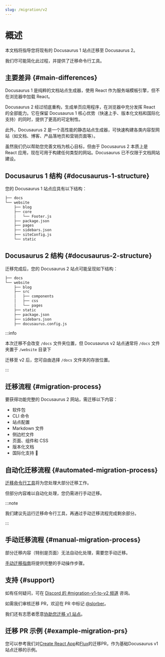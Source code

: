 ```yaml
---
slug: /migration/v2
---
```


# 概述

本文档将指导您将现有的 Docusaurus 1 站点迁移至 Docusaurus 2。

我们尽可能简化此过程，并提供了迁移命令行工具。

## 主要差异 {#main-differences}

Docusaurus 1 是纯粹的文档站点生成器，使用 React 作为服务端模板引擎，但不在浏览器中加载 React。

Docusaurus 2 经过彻底重构，生成单页应用程序，在浏览器中充分发挥 React 的全部能力。它在保留 Docusaurus 1 核心优势（快速上手、版本化文档和国际化支持）的同时，提供了更高的可定制性。

此外，Docusaurus 2 是一个高性能的静态站点生成器，可快速构建各类内容型网站（如文档、博客、产品落地页和营销页面等）。

虽然我们仍以帮助您完善文档为核心目标，但由于 Docusaurus 2 本质上是 React 应用，现在可用于构建任何类型的网站。Docusaurus 已不仅限于文档网站建设。

## Docusaurus 1 结构 {#docusaurus-1-structure}

您的 Docusaurus 1 站点应具有以下结构：

```bash
├── docs
└── website
    ├── blog
    ├── core
    │   └── Footer.js
    ├── package.json
    ├── pages
    ├── sidebars.json
    ├── siteConfig.js
    └── static
```

## Docusaurus 2 结构 {#docusaurus-2-structure}

迁移完成后，您的 Docusaurus 2 站点可能呈现如下结构：

```sh
├── docs
└── website
    ├── blog
    ├── src
    │   ├── components
    │   ├── css
    │   └── pages
    ├── static
    ├── package.json
    ├── sidebars.json
    ├── docusaurus.config.js
```

:::info

本次迁移不会改变 `/docs` 文件夹位置，但 Docusaurus v2 站点通常将 `/docs` 文件夹置于 `/website` 目录下

迁移至 v2 后，您可自由选择 `/docs` 文件夹的存放位置。

:::

## 迁移流程 {#migration-process}

要获得功能完整的 Docusaurus 2 网站，需迁移以下内容：

- 软件包
- CLI 命令
- 站点配置
- Markdown 文件
- 侧边栏文件
- 页面、组件和 CSS
- 版本化文档
- 国际化支持 🚧

## 自动化迁移流程 {#automated-migration-process}

[迁移命令行工具](./migration-automated.mdx)将为您处理大部分迁移工作。

但部分内容难以自动化处理，您仍需进行手动迁移。

:::note

我们建议先运行迁移命令行工具，再通过手动迁移流程完成剩余部分。

:::

## 手动迁移流程 {#manual-migration-process}

部分迁移内容（特别是页面）无法自动化处理，需要您手动迁移。

[手动迁移指南](./migration-manual.mdx)将提供完整的手动操作步骤。

## 支持 {#support}

如有任何疑问，可在 [Discord 的 #migration-v1-to-v2 频道](https://discord.gg/C3P6CxMMxY) 咨询。

如需我们审核迁移 PR，欢迎在 PR 中标记 [@slorber](https://github.com/slorber)。

我们还有志愿者愿意[协助您迁移 v1 站点](https://github.com/facebook/docusaurus/issues/1834)。

## 迁移 PR 示例 {#example-migration-prs}

您可以参考我们对[Create React App](https://github.com/facebook/create-react-app/pull/7785)和[Flux](https://github.com/facebook/flux/pull/471)的迁移PR，作为基础Docusaurus v1站点迁移的示例。